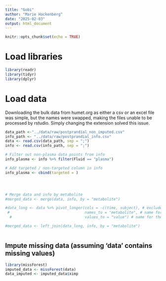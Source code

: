 ```yaml
---
title: "Gobi"
author: "Marie Hackenberg"
date: "2025-02-03"
output: html_document
---
```


```r
knitr::opts_chunk$set(echo = TRUE)
```

# Load libraries
```r
library(readr)
library(tidyr)
library(dplyr)
```

# Load data
Downloading the bulk data from humet.org as either a csv or an excel file was simple, but the names were swapped, making the files unable to be processed by rstudio. Simply changing the extension solved this issue.
```r
data_path <-"../data/raw/postprandial_non_imputed.csv"
info_path <- "../data/raw/postprandial_info.csv"
data <- read.csv(data_path, sep = ";")
info <- read.csv(info_path, sep = ";")

# Filter out non-plasma data points from info
info_plasma <- info %>% filter(Fluid == "plasma")

# Add targeted / non-targeted column in info
info_plasma <- cbind(targeted = )




# Merge data and info by metabolite
#merged_data <- merge(data, info, by = "metabolite")

#data_long <- data %>% pivot_longer(cols = -c(time, subject), # exclude time and subject columns
 #                                  names_to = "metabolite", # name for the metabolite column
  #                                 values_to = "value") # name for the metabolite values

#merged_data <- left_join(data_long, info, by = "metabolite")



```
## Impute missing data (assuming 'data' contains missing values)
```r
library(missForest)
imputed_data <- missForest(data)
data_imputed <- imputed_data$ximp
```

```r

```

```r

```

```r

```

```r

```

```r

```

